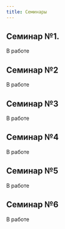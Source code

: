 ```yaml
---
title: Семинары
---
```


## Семинар №1. 

В работе


## Семинар  №2


В работе


## Семинар  №3

В работе


## Семинар  №4

В работе


## Семинар  №5

В работе


## Семинар  №6

В работе
